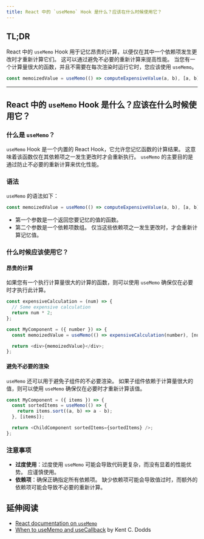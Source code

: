 ```yaml
---
title: React 中的 `useMemo` Hook 是什么？应该在什么时候使用它？
---
```


## TL;DR

React 中的 `useMemo` Hook 用于记忆昂贵的计算，以便仅在其中一个依赖项发生更改时才重新计算它们。 这可以通过避免不必要的重新计算来提高性能。 当您有一个计算量很大的函数，并且不需要在每次渲染时运行它时，您应该使用 `useMemo`。

```javascript
const memoizedValue = useMemo(() => computeExpensiveValue(a, b), [a, b]);
```

***

## React 中的 `useMemo` Hook 是什么？应该在什么时候使用它？

### 什么是 `useMemo`？

`useMemo` Hook 是一个内置的 React Hook，它允许您记忆函数的计算结果。 这意味着该函数仅在其依赖项之一发生更改时才会重新执行。 `useMemo` 的主要目的是通过防止不必要的重新计算来优化性能。

### 语法

`useMemo` 的语法如下：

```javascript
const memoizedValue = useMemo(() => computeExpensiveValue(a, b), [a, b]);
```

* 第一个参数是一个返回您要记忆的值的函数。
* 第二个参数是一个依赖项数组。 仅当这些依赖项之一发生更改时，才会重新计算记忆值。

### 什么时候应该使用它？

#### 昂贵的计算

如果您有一个执行计算量很大的计算的函数，则可以使用 `useMemo` 确保仅在必要时才执行此计算。

```javascript
const expensiveCalculation = (num) => {
  // Some expensive calculation
  return num * 2;
};

const MyComponent = ({ number }) => {
  const memoizedValue = useMemo(() => expensiveCalculation(number), [number]);

  return <div>{memoizedValue}</div>;
};
```

#### 避免不必要的渲染

`useMemo` 还可以用于避免子组件的不必要渲染。 如果子组件依赖于计算量很大的值，则可以使用 `useMemo` 确保仅在必要时才重新计算该值。

```javascript
const MyComponent = ({ items }) => {
  const sortedItems = useMemo(() => {
    return items.sort((a, b) => a - b);
  }, [items]);

  return <ChildComponent sortedItems={sortedItems} />;
};
```

### 注意事项

* **过度使用**：过度使用 `useMemo` 可能会导致代码更复杂，而没有显着的性能优势。 应谨慎使用。
* **依赖项**：确保正确指定所有依赖项。 缺少依赖项可能会导致值过时，而额外的依赖项可能会导致不必要的重新计算。

## 延伸阅读

* [React documentation on `useMemo`](https://react.dev/reference/react/useMemo)
* [When to useMemo and useCallback](https://kentcdodds.com/blog/usememo-and-usecallback) by Kent C. Dodds
